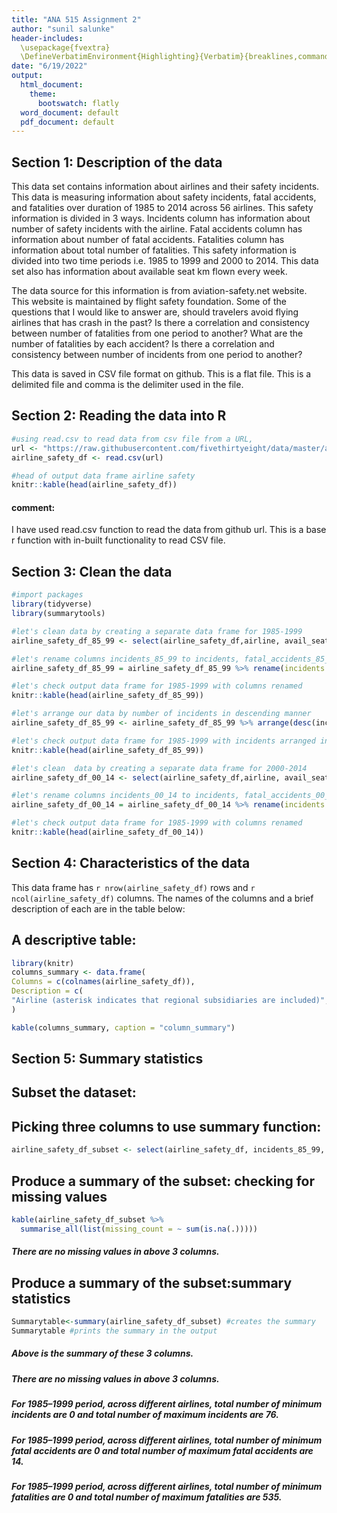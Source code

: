 ```yaml
---
title: "ANA 515 Assignment 2"
author: "sunil salunke"
header-includes:
  \usepackage{fvextra}
  \DefineVerbatimEnvironment{Highlighting}{Verbatim}{breaklines,commandchars=\\\{\}}
date: "6/19/2022"
output:
  html_document:
    theme:
      bootswatch: flatly
  word_document: default
  pdf_document: default
---
```


## Section 1: Description of the data

This data set contains information about airlines and their safety incidents. This data is measuring information about safety incidents, fatal accidents, and fatalities over duration of 1985 to 2014 across 56 airlines. This safety information is divided in 3 ways. Incidents column has information about number of safety incidents with the airline. Fatal accidents column has information about number of fatal accidents. Fatalities column has information about total number of fatalities. This safety information is divided into two time periods i.e. 1985 to 1999 and 2000 to 2014. This data set also has information about available seat km flown every week.

The data source for this information is from aviation-safety.net website. This website is maintained by flight safety foundation. Some of the questions that I would like to answer are, should travelers avoid flying airlines that has crash in the past? Is there a correlation and consistency between number of fatalities from one period to another? What are the number of fatalities by each accident? Is there a correlation and consistency between number of incidents from one period to another? 

This data is saved in CSV file format on github. This is a flat file. This is a delimited file and comma is the delimiter used in the file.

## Section 2: Reading the data into R
```r
#using read.csv to read data from csv file from a URL, 
url <- "https://raw.githubusercontent.com/fivethirtyeight/data/master/airline-safety/airline-safety.csv"
airline_safety_df <- read.csv(url)

#head of output data frame airline safety
knitr::kable(head(airline_safety_df))
```

#### comment:
I have used read.csv function to read the data from github url. This is a base r function with in-built functionality to read CSV file.


## Section 3: Clean the data

```r
#import packages
library(tidyverse)
library(summarytools)
```

```r
#let's clean data by creating a separate data frame for 1985-1999
airline_safety_df_85_99 <- select(airline_safety_df,airline, avail_seat_km_per_week, incidents_85_99, fatal_accidents_85_99, fatalities_85_99)

#let's rename columns incidents_85_99 to incidents, fatal_accidents_85_99 to fatal_accidents, and fatalities_85_99 to fatalities in airline_safety_df_85_99 data frame
airline_safety_df_85_99 = airline_safety_df_85_99 %>% rename(incidents = incidents_85_99, fatal_accidents = fatal_accidents_85_99, fatalities = fatalities_85_99)

#let's check output data frame for 1985-1999 with columns renamed
knitr::kable(head(airline_safety_df_85_99))

#let's arrange our data by number of incidents in descending manner
airline_safety_df_85_99 <- airline_safety_df_85_99 %>% arrange(desc(incidents))

#let's check output data frame for 1985-1999 with incidents arranged in descending manner
knitr::kable(head(airline_safety_df_85_99))

#let's clean  data by creating a separate data frame for 2000-2014
airline_safety_df_00_14 <- select(airline_safety_df,airline, avail_seat_km_per_week, incidents_00_14, fatal_accidents_00_14, fatalities_00_14)

#let's rename columns incidents_00_14 to incidents, fatal_accidents_00_14 to fatal_accidents, and fatalities_00_14 to fatalities in airline_safety_df_00_14 data frame
airline_safety_df_00_14 = airline_safety_df_00_14 %>% rename(incidents = incidents_00_14, fatal_accidents = fatal_accidents_00_14, fatalities = fatalities_00_14)

#let's check output data frame for 1985-1999 with columns renamed
knitr::kable(head(airline_safety_df_00_14))
```

## Section 4: Characteristics of the data

This data frame has `r nrow(airline_safety_df)` rows and `r ncol(airline_safety_df)` columns. The names of the columns and a brief description of each are in the table below:

## A descriptive table:

```r
library(knitr)
columns_summary <- data.frame(
Columns = c(colnames(airline_safety_df)),
Description = c(
"Airline (asterisk indicates that regional subsidiaries are included)","Available seat kilometers flown every week", "Total number of incidents, 1985–1999", "Total number of fatal accidents, 1985–1999", "Total number of fatalities, 1985–1999", "Total number of incidents, 2000–2014", "Total number of fatal accidents, 2000–2014", "Total number of fatalities, 2000–2014")
)

kable(columns_summary, caption = "column_summary")
```

## Section 5: Summary statistics
## Subset the dataset:
## Picking three columns to use summary function:
```r
airline_safety_df_subset <- select(airline_safety_df, incidents_85_99, fatal_accidents_85_99, fatalities_85_99)
```

## Produce a summary of the subset: checking for missing values
```r
kable(airline_safety_df_subset %>% 
  summarise_all(list(missing_count = ~ sum(is.na(.)))))
```
##### There are no missing values in above 3 columns.

## Produce a summary of the subset:summary statistics
```r
Summarytable<-summary(airline_safety_df_subset) #creates the summary
Summarytable #prints the summary in the output
```

##### Above is the summary of these 3 columns.

##### There are no missing values in above 3 columns.

##### For 1985–1999 period, across different airlines, total number of minimum incidents are 0 and total number of maximum incidents are 76. 

##### For 1985–1999 period, across different airlines, total number of minimum fatal accidents are 0 and total number of maximum fatal accidents are 14. 

##### For 1985–1999 period, across different airlines, total number of minimum fatalities are 0 and total number of maximum fatalities are 535. 

